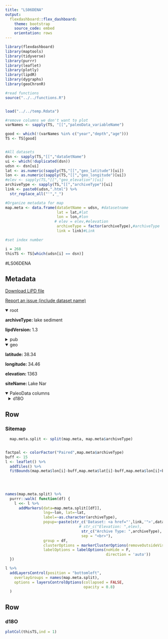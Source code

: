 ```yaml
---
title: "LS06DENA"
output: 
  flexdashboard::flex_dashboard:
    theme: bootstrap
    source_code: embed
    orientation: rows
---
```


```r
library(flexdashboard)
library(maptools)
library(tidyverse)
library(purrr)
library(leaflet)
library(plotly)
library(lipdR)
library(dygraphs)
library(geoChronR)

#read functions
source("../../functions.R")


load("../../temp.Rdata")

#remove columns we don't want to plot
varNames <- sapply(TS, "[[","paleoData_variableName")

good <- which(!(varNames %in% c("year","depth","age")))
TS <- TS[good]


#All datasets
dsn <- sapply(TS,"[[","dataSetName")
ui <- which(!duplicated(dsn))
udsn <- dsn[ui]
lat <- as.numeric(sapply(TS,"[[","geo_latitude")[ui])
lon <- as.numeric(sapply(TS,"[[","geo_longitude")[ui])
#elev <- sapply(TS,"[[","geo_elevation")[ui]
archiveType <- sapply(TS,"[[","archiveType")[ui]
link <- paste0(udsn,".html") %>% 
  str_replace_all("'","_")

#Organize metadata for map
map.meta <- data.frame(dataSetName = udsn, #datasetname
                       lat = lat,#lat
                       lon = lon,#lon
                      # elev = elev,#elevation
                       archiveType = factor(archiveType),#archiveType
                       link = link)#Link

#set index number

i = 268
thisTS <- TS[which(udsn[i] == dsn)]
```
#LS06DENA

Metadata {.sidebar}
-------------------------------------
[Download LiPD file](LS06DENA.lpd)
            

[Report an issue (include dataset name)](https://github.com/nickmckay/LiPDverse/issues)

<details open style="margin-left: 0px">
<summary>root</summary>
<p style="margin-left: 0px"><strong>archiveType: </strong>lake sediment
<p style="margin-left: 0px"><strong>lipdVersion: </strong>1.3
</details>
<details>
<summary>pub</summary>
<details style="margin-left: 10px">
<summary>pub1</summary>
<p style="margin-left: 10px"><strong>author: </strong>Dean, Jonathan R. , Jones, Matthew D. , Leng, Melanie J. , Sloane, Hilary J. , Roberts, C. Neil , Woodbridge, Jessie , Swann, George E.A. , Metcalfe, Sarah E. , Eastwood, Warren J. , Yi?itba??o?lu, Hakan
<p style="margin-left: 10px"><strong>journal: </strong>Quaternary Science Reviews
<p style="margin-left: 10px"><strong>volume: </strong>66
<p style="margin-left: 10px"><strong>pubYear: </strong>2013
<p style="margin-left: 10px"><strong>title: </strong>Palaeo-seasonality of the last two millennia reconstructed from the oxygen isotope composition of carbonates and diatom silica from Nar G�l�, central Turkey
<p style="margin-left: 10px"><strong>DOI: </strong>10.1016/j.quascirev.2012.07.014
</details>
</details>
<details open style="margin-left: 0px">
<summary>geo</summary>
<p style="margin-left: 0px"><strong>latitude: </strong>38.34
<p style="margin-left: 0px"><strong>longitude: </strong>34.46
<p style="margin-left: 0px"><strong>elevation: </strong>1363
<p style="margin-left: 0px"><strong>siteName: </strong>Lake Nar
</details>
<details open>
<summary>PaleoData columns</summary>
<details style="margin-left: 10px">
<summary>d18O</summary>
<p style="margin-left: 10px"><strong>TSid: </strong>LS06DENA01b
<p style="margin-left: 10px"><strong>variableName: </strong>d18O
<p style="margin-left: 10px"><strong>units: </strong>permil
<p style="margin-left: 10px"><strong>description: </strong>silica
<details>
<summary>interpretation</summary>
<details style="margin-left: 20px">
<summary>1</summary>
<p style="margin-left: 20px"><strong>basis: </strong>Modern lake isotope hydrology,  down core changes in other proxies.
<p style="margin-left: 20px"><strong>direction: </strong>negative
<p style="margin-left: 20px"><strong>equilibriumEvidence: </strong>Comparison with lake water d18O
<p style="margin-left: 20px"><strong>inferredMaterial: </strong>lake water
<p style="margin-left: 20px"><strong>integrationTime: </strong>aprox 10 years
<p style="margin-left: 20px"><strong>integrationTimeUncertaintyType: </strong>chronological; purity of diatom samples
<p style="margin-left: 20px"><strong>integrationTimeUnits: </strong>years
<p style="margin-left: 20px"><strong>rank: </strong>1
<p style="margin-left: 20px"><strong>scope: </strong>isotope
<p style="margin-left: 20px"><strong>seasonality: </strong>mostly spring
<p style="margin-left: 20px"><strong>variable: </strong>P_E
</details>
<details style="margin-left: 20px">
<summary>2</summary>
<p style="margin-left: 20px"><strong>direction: </strong>negative
<p style="margin-left: 20px"><strong>rank: </strong>2
<p style="margin-left: 20px"><strong>scope: </strong>isotope
<p style="margin-left: 20px"><strong>variable: </strong>Temperature
</details>
</details>
</details>

Row
-----------------------------------------------------------------------

### Sitemap

```r
  map.meta.split <- split(map.meta, map.meta$archiveType)


factpal <- colorFactor("Paired",map.meta$archiveType)
buff <- 15
l <- leaflet() %>% 
  addTiles() %>% 
  fitBounds(map.meta$lon[i]-buff,map.meta$lat[i]-buff,map.meta$lon[i]+buff,map.meta$lat[i]+buff)
  

  
  
names(map.meta.split) %>%
  purrr::walk( function(df) {
    l <<- l %>%
      addMarkers(data=map.meta.split[[df]],
                 lng=~lon, lat=~lat,
                 label=~as.character(archiveType),
                 popup=~paste(str_c('Dataset: <a href="',link,'">',dataSetName,'</a>'),
                                 # str_c("Elevation: ",elev),
                                  str_c("Archive Type: ",archiveType),
                                  sep = "<br>"),
                 group = df,
                 clusterOptions = markerClusterOptions(removeOutsideVisibleBounds = F),
                 labelOptions = labelOptions(noHide = F,
                                             direction = 'auto'))
  })

l %>%
  addLayersControl(position = "bottomleft",
    overlayGroups = names(map.meta.split),
    options = layersControlOptions(collapsed = FALSE,
                                   opacity = 0.8)
  )
```

Row {.tabset .tabset-fade}
-----------------------------------------------------------------------

### d18O
```r
plotCol(thisTS,ind = 1)
```
